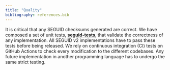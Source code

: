```yaml
---
title: "Quality"
bibliography: references.bib
---
```


It is critical that any SEGUID checksums generated are correct.  We
have composed a set of unit tests, **[seguid-tests]**, that validate the
correctness of any implementation.  All SEGUID v2 implementations have
to pass these tests before being released.  We rely on continuous
integration (CI) tests on GitHub Actions to check every modification
to the different codebases.  Any future implementation in another
programming language has to undergo the same strict testing.


[seguid-tests]: https://github.com/seguid/seguid-tests
